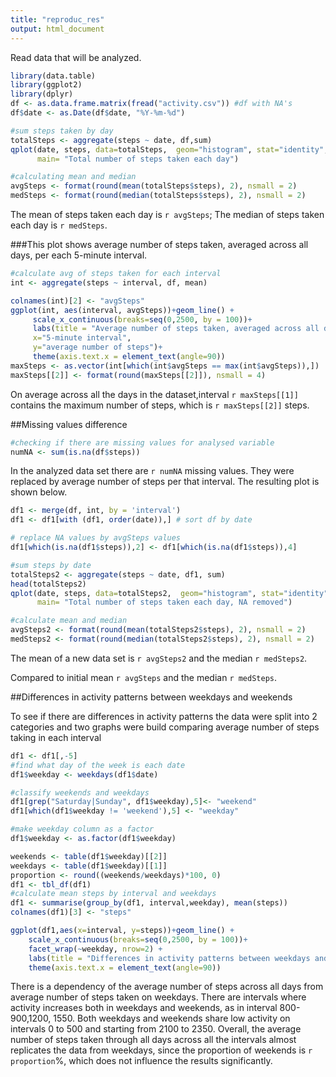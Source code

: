 ```yaml
---
title: "reproduc_res"
output: html_document
---
```

Read data that will be analyzed.

```r
library(data.table)
library(ggplot2)
library(dplyr)
df <- as.data.frame.matrix(fread("activity.csv")) #df with NA's
df$date <- as.Date(df$date, "%Y-%m-%d")

#sum steps taken by day
totalSteps <- aggregate(steps ~ date, df,sum) 
qplot(date, steps, data=totalSteps,  geom="histogram", stat="identity", 
      main= "Total number of steps taken each day") 

#calculating mean and median
avgSteps <- format(round(mean(totalSteps$steps), 2), nsmall = 2)
medSteps <- format(round(median(totalSteps$steps), 2), nsmall = 2)
```

The mean of steps taken each day is `r avgSteps`;
The median of steps taken each day is `r medSteps`.

###This plot shows average number of steps taken, averaged across all days, per each 5-minute interval.
```r
#calculate avg of steps taken for each interval
int <- aggregate(steps ~ interval, df, mean)

colnames(int)[2] <- "avgSteps"
ggplot(int, aes(interval, avgSteps))+geom_line() +
     scale_x_continuous(breaks=seq(0,2500, by = 100))+ 
     labs(title = "Average number of steps taken, averaged across all days",
     x="5-minute interval",
     y="average number of steps")+
     theme(axis.text.x = element_text(angle=90))
maxSteps <- as.vector(int[which(int$avgSteps == max(int$avgSteps)),])
maxSteps[[2]] <- format(round(maxSteps[[2]]), nsmall = 4)
```

On average across all the days in the dataset,interval `r maxSteps[[1]]` contains the maximum number of steps, which is `r maxSteps[[2]]` steps.

##Missing values difference

```r
#checking if there are missing values for analysed variable
numNA <- sum(is.na(df$steps))
```
In the analyzed data set there are `r numNA` missing values.
They were replaced by average number of steps per that interval.
The resulting plot is shown below.
```r

df1 <- merge(df, int, by = 'interval')
df1 <- df1[with (df1, order(date)),] # sort df by date

# replace NA values by avgSteps values
df1[which(is.na(df1$steps)),2] <- df1[which(is.na(df1$steps)),4]

#sum steps by date
totalSteps2 <- aggregate(steps ~ date, df1, sum)
head(totalSteps2)
qplot(date, steps, data=totalSteps2,  geom="histogram", stat="identity",
      main= "Total number of steps taken each day, NA removed")

#calculate mean and median
avgSteps2 <- format(round(mean(totalSteps2$steps), 2), nsmall = 2)
medSteps2 <- format(round(median(totalSteps2$steps), 2), nsmall = 2)
```
The mean of a new data set is `r avgSteps2` and the median `r medSteps2`.

Compared to initial mean `r avgSteps` and the median `r medSteps`.

##Differences in activity patterns between weekdays and weekends

To see if there are differences in activity patterns the data were split into 2 categories and two graphs were build comparing average number of steps taking in each interval
```r
df1 <- df1[,-5]
#find what day of the week is each date
df1$weekday <- weekdays(df1$date)

#classify weekends and weekdays
df1[grep("Saturday|Sunday", df1$weekday),5]<- "weekend"
df1[which(df1$weekday != 'weekend'),5] <- "weekday"

#make weekday column as a factor
df1$weekday <- as.factor(df1$weekday)

weekends <- table(df1$weekday)[[2]]
weekdays <- table(df1$weekday)[[1]]
proportion <- round((weekends/weekdays)*100, 0) 
df1 <- tbl_df(df1)
#calculate mean steps by interval and weekdays
df1 <- summarise(group_by(df1, interval,weekday), mean(steps))
colnames(df1)[3] <- "steps"

ggplot(df1,aes(x=interval, y=steps))+geom_line() +
    scale_x_continuous(breaks=seq(0,2500, by = 100))+ 
    facet_wrap(~weekday, nrow=2) +
    labs(title = "Differences in activity patterns between weekdays and weekends")+
    theme(axis.text.x = element_text(angle=90))
```

There is a dependency of the average number of steps across all days from average number of steps taken on weekdays. There are intervals where activity increases both in weekdays and weekends, as in interval 800-900,1200, 1550. Both weekdays and weekends share low activity on intervals 0 to 500 and starting from 2100 to 2350. Overall, the average number of steps taken through all days across all the intervals almost replicates the data from weekdays, since the proportion of weekends is `r proportion`%, which does not influence the results significantly.

